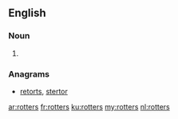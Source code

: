 {{also|rötters}}

==English==

===Noun===
{{head|en|noun plural form}}

# {{plural of|rotter|lang=en}}

===Anagrams===
* [[retorts#English|retorts]], [[stertor#English|stertor]]

[[ar:rotters]]
[[fr:rotters]]
[[ku:rotters]]
[[my:rotters]]
[[nl:rotters]]
